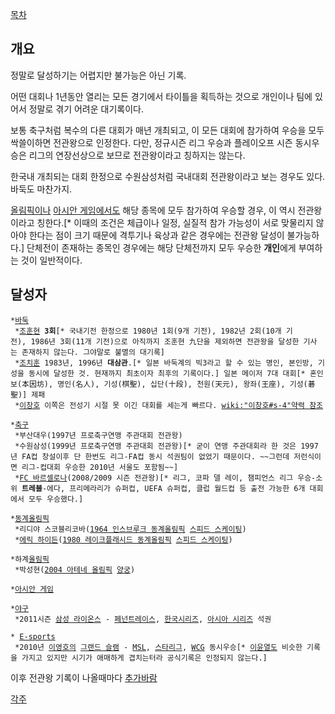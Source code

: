 [[목차]]

== 개요 ==

정말로 달성하기는 어렵지만 불가능은 아닌 기록.

어떤 대회나 1년동안 열리는 모든 경기에서 타이틀을 획득하는 것으로 개인이나 팀에 있어서 정말로 겪기 어려운 대기록이다.

보통 축구처럼 복수의 다른 대회가 매년 개최되고, 이 모든 대회에 참가하여 우승을 모두 싹쓸이하면 전관왕으로 인정한다. 다만, 정규시즌 리그 우승과 플레이오프 시즌 동시우승은 리그의 연장선상으로 보므로 전관왕이라고 칭하지는 않는다.

한국내 개최되는 대회 한정으로 수원삼성처럼 국내대회 전관왕이라고 보는 경우도 있다. 바둑도 마찬가지.

[[올림픽]]이나 [[아시안 게임]]에서도 해당 종목에 모두 참가하여 우승할 경우, 이 역시 전관왕이라고 칭한다.[* 이때의 조건은 체급이나 일정, 실질적 참가 가능성이 서로 맞물리지 않아야 한다는 점이 크기 때문에 격투기나 육상과 같은 경우에는 전관왕 달성이 불가능하다.] 단체전이 존재하는 종목인 경우에는 해당 단체전까지 모두 우승한 '''개인'''에게 부여하는 것이 일반적이다.

== 달성자 ==
 *[[바둑]]
  *[[조훈현]] '''3회'''[* 국내기전 한정으로 1980년 1회(9개 기전), 1982년 2회(10개 기전), 1986년 3회(11개 기전)으로 아직까지 조훈현 九단을 제외하면 전관왕을 달성한 기사는 존재하지 않는다. 그야말로 불멸의 대기록]
  *[[조치훈]] 1983년, 1996년 '''대삼관'''.[* 일본 바둑계의 빅3라고 할 수 있는 명인, 본인방, 기성을 동시에 달성한 것. 현재까지 최초이자 최후의 기록이다.] 일본 메이저 7대 대회[* 혼인보(本因坊), 명인(名人), 기성(棋聖), 십단(十段), 천원(天元), 왕좌(王座), 기성(碁聖)] 제패
  *[[이창호]] 이쪽은 전성기 시절 못 이긴 대회를 세는게 빠르다. [[wiki:"이창호#s-4"약력 참조]]

 *[[축구]]
  *부산대우(1997년 프로축구연맹 주관대회 전관왕)
  *수원삼성(1999년 프로축구연맹 주관대회 전관왕)[* 굳이 연맹 주관대회라 한 것은 1997년 FA컵 창설이후 단 한번도 리그-FA컵 동시 석권팀이 없었기 때문이다. ~~그런데 저런식이면 리그-컵대회 우승한 2010년 서울도 포함됨~~]
  *[[FC 바르셀로나]](2008/2009 시즌 전관왕)[* 리그, 코파 델 레이, 챔피언스 리그 우승-소위 '''트레블'''-에다, 프리메라리가 슈퍼컵, UEFA 슈퍼컵, 클럽 월드컵 등 출전 가능한 6개 대회에서 모두 우승했다.]

 *[[동계올림픽]]
  *리디야 스코블리코바([[1964 인스브루크 동계올림픽]] [[스피드 스케이팅]])
  *[[에릭 하이든]]([[1980 레이크플래시드 동계올림픽]] [[스피드 스케이팅]])

 *하계[[올림픽]]
  *박성현([[2004 아테네 올림픽]] [[양궁]])

 *[[아시안 게임]]

 *[[야구]]
  *2011시즌 [[삼성 라이온스]] - [[페넌트레이스]], [[한국시리즈]], [[아시아 시리즈]] 석권

 * [[E-sports]]
  *2010년 [[이영호]]의 [[그랜드 슬램]] - [[MSL]], [[스타리그]], [[WCG]] 동시우승[* [[이윤열]]도 비슷한 기록을 가지고 있지만 시기가 애매하게 겹치는터라 공식기록은 인정되지 않는다.]

이후 전관왕 기록이 나올때마다 [[추가바람]]

[[각주]]
